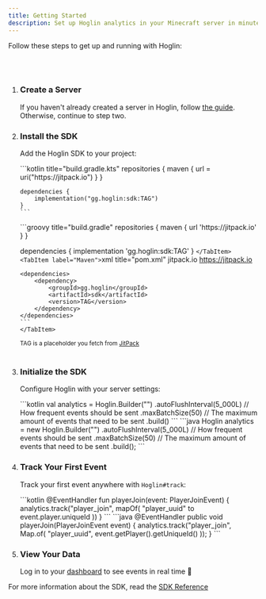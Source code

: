 ```yaml
---
title: Getting Started
description: Set up Hoglin analytics in your Minecraft server in minutes.
---
```



Follow these steps to get up and running with Hoglin:

<br/>
<br/>

<Steps>

1. ### Create a Server

    If you haven't already created a server in Hoglin, follow [the guide](/guides/create-server). Otherwise, continue to step two.

2. ### Install the SDK

   Add the Hoglin SDK to your project:

   <Tabs>
       <TabItem label="Gradle (Kotlin)">
       ```kotlin title="build.gradle.kts"
       repositories {
           maven {
               url = uri("https://jitpack.io")
           }
       }

       dependencies {
           implementation("gg.hoglin:sdk:TAG")
       }
       ```
     </TabItem>
     <TabItem label="Gradle (Groovy)">
       ```groovy title="build.gradle"
       repositories {
           maven {
               url 'https://jitpack.io'
           }
       }

      dependencies {
         implementation 'gg.hoglin:sdk:TAG'
      }
       ```
     </TabItem>
     <TabItem label="Maven">
       ```xml title="pom.xml"
       <repositories>
           <repository>
               <id>jitpack.io</id>
               <url>https://jitpack.io</url>
           </repository>
       </repositories>

       <dependencies>
           <dependency>
               <groupId>gg.hoglin</groupId>
               <artifactId>sdk</artifactId>
               <version>TAG</version>
           </dependency>
       </dependencies>
       ```
       </TabItem>
   </Tabs>

   <sub>TAG is a placeholder you fetch from [JitPack](https://jitpack.io/#gg.hoglin/sdk/)</sub>
   <br /><br />

3. ### Initialize the SDK

   Configure Hoglin with your server settings:

   <Tabs>
     <TabItem label="Kotlin">
       ```kotlin
       val analytics = Hoglin.Builder("<your server key>")
           .autoFlushInterval(5_000L) // How frequent events should be sent
           .maxBatchSize(50) // The maximum amount of events that need to be sent
           .build()
       ```
   </TabItem>
     <TabItem label="Java">
         ```java
         Hoglin analytics = new Hoglin.Builder("<your server key>")
             .autoFlushInterval(5_000L) // How frequent events should be sent
             .maxBatchSize(50) // The maximum amount of events that need to be sent
             .build();
         ```
     </TabItem>
   </Tabs>

4. ### Track Your First Event

   Track your first event anywhere with `Hoglin#track`:

   <Tabs>
       <TabItem label="Kotlin">
           ```kotlin
           @EventHandler
           fun playerJoin(event: PlayerJoinEvent) {
               analytics.track("player_join", mapOf(
                   "player_uuid" to event.player.uniqueId
               ))
           }
           ```
       </TabItem>
       <TabItem label="Java">
           ```java
           @EventHandler
           public void playerJoin(PlayerJoinEvent event) {
               analytics.track("player_join", Map.of(
                   "player_uuid", event.getPlayer().getUniqueId()
               ));
           }
           ```
       </TabItem>
   </Tabs>

5. ### View Your Data

   Log in to your [dashboard](https://hoglin.gg/dashboard) to see events in real time 🎉

</Steps>

For more information about the SDK, read the [SDK Reference](/reference/sdk)
